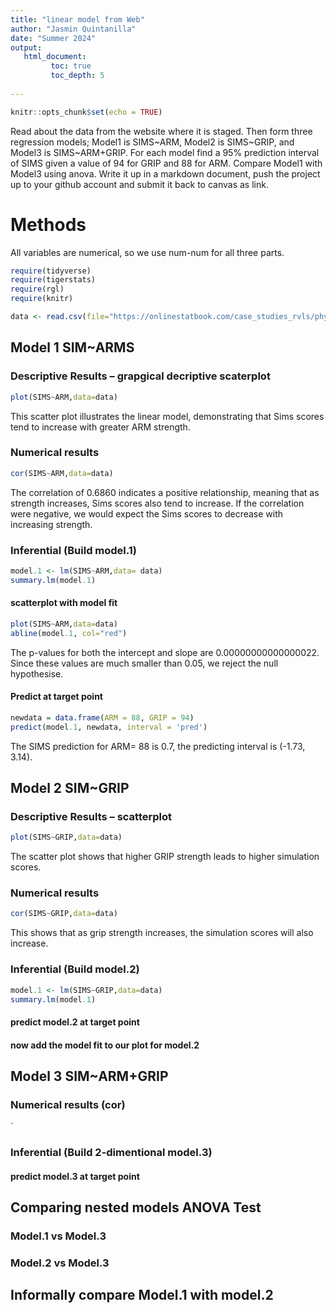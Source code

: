 ```yaml
---
title: "linear model from Web"
author: "Jasmin Quintanilla"
date: "Summer 2024"
output:
   html_document:
         toc: true
         toc_depth: 5
        
---
```


```r
knitr::opts_chunk$set(echo = TRUE)
```

Read about the data from the website where it is staged.  Then form three regression models; Model1 is SIMS~ARM, Model2 is SIMS~GRIP, and Model3 is SIMS~ARM+GRIP. For each model find a 95% prediction interval of SIMS given a value of 94  for GRIP and 88 for ARM. Compare Model1 with Model3 using anova. Write it up in a markdown document, push the project up to your github account and submit it back to canvas as link. 

 

# Methods
All variables are numerical, so we use num-num for all three parts.


```r
require(tidyverse)
require(tigerstats)
require(rgl)
require(knitr)

```

```r
data <- read.csv(file="https://onlinestatbook.com/case_studies_rvls/physical_strength/data.txt",sep="",header=TRUE)  

```

## Model 1 SIM~ARMS

### Descriptive Results -- grapgical decriptive scaterplot 

```r
plot(SIMS~ARM,data=data)
```

This scatter plot illustrates the linear model, demonstrating that Sims scores tend to increase with greater ARM strength.

### Numerical results

```r
cor(SIMS~ARM,data=data)
```

The correlation of 0.6860 indicates a positive relationship, meaning that as strength increases, Sims scores also tend to increase. If the correlation were negative, we would expect the Sims scores to decrease with increasing strength. 

### Inferential  (Build model.1)

```r
model.1 <- lm(SIMS~ARM,data= data)
summary.lm(model.1)
```
#### scatterplot with model fit


```r
plot(SIMS~ARM,data=data)
abline(model.1, col="red")

```

The p-values for both the intercept and slope are 0.00000000000000022. Since these values are much smaller than 0.05, we reject the null hypothesise. 


#### Predict at target point

```r
newdata = data.frame(ARM = 88, GRIP = 94)
predict(model.1, newdata, interval = 'pred')
```

The SIMS prediction for ARM= 88 is 0.7, the predicting interval is (-1.73, 3.14).


## Model 2 SIM~GRIP

### Descriptive Results -- scatterplot 

```r
plot(SIMS~GRIP,data=data)
```
The scatter plot shows that higher GRIP strength leads to higher simulation scores. 

### Numerical results 

```r
cor(SIMS~GRIP,data=data)
```

This shows that as grip strength increases, the simulation scores will also increase.

### Inferential  (Build model.2)

```r
model.1 <- lm(SIMS~GRIP,data=data)
summary.lm(model.1)
```



#### predict model.2 at target point

#### now add the model fit to our plot for model.2
  


## Model 3 SIM~ARM+GRIP

### Numerical results (cor)

`
  
### Inferential  (Build 2-dimentional model.3)

#### predict model.3 at target point
  

## Comparing nested models ANOVA Test

### Model.1 vs Model.3
### Model.2 vs Model.3

## Informally compare Model.1 with model.2

